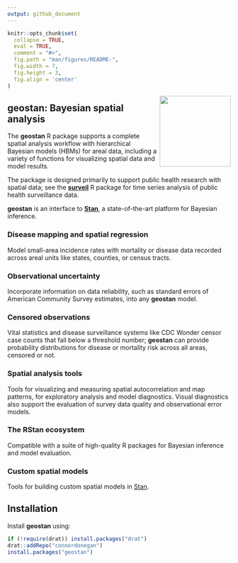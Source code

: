 ```yaml
---
output: github_document
---
```


<!-- README.md is generated from README.Rmd. Please edit that file -->

```r
knitr::opts_chunk$set(
  collapse = TRUE,
  eval = TRUE,
  comment = "#>",
  fig.path = "man/figures/README-",
  fig.width = 7,
  fig.height = 3,
  fig.align = 'center'
)
```


<img src="man/figures/logo.png" align="right" width="160" />

## geostan: Bayesian spatial analysis

The **geostan** R package supports a complete spatial analysis
workflow with hierarchical Bayesian models (HBMs) for areal
data, including a variety of functions for visualizing spatial data and model results.

The package is designed primarily to support public health research with spatial data;
see the [**surveil**](https://connordonegan.github.io/surveil) R package for time series analysis of public health surveillance data.

**geostan** is an interface to [**Stan**](https://mc-stan.org), a state-of-the-art platform for Bayesian inference. 

### Disease mapping and spatial regression

Model small-area incidence rates with mortality or disease data recorded across areal units like states, counties, or census tracts.

### Observational uncertainty 

Incorporate information on data reliability, such as standard errors of American Community Survey estimates, into any **geostan** model.

### Censored observations

Vital statistics and disease surveillance systems like CDC Wonder censor case counts that fall below a threshold number; **geostan** can provide probability distributions for disease or mortality risk across all areas, censored or not.

### Spatial analysis tools

Tools for visualizing and measuring spatial autocorrelation and map patterns, for exploratory analysis and model diagnostics. Visual diagnostics also support the evaluation of survey data quality and observational error models.

### The RStan ecosystem

Compatible with a suite of high-quality R packages for Bayesian inference and model evaluation.

### Custom spatial models

Tools for building custom spatial models in [Stan](https://mc-stan.org/).

## Installation

Install **geostan** using:

``` r
if (!require(drat)) install.packages("drat")
drat::addRepo("connordonegan")
install.packages("geostan")
```
